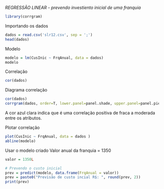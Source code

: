 
*REGRESSÃO LINEAR - prevendo investiento inicial de uma franquia*


```r
library(corrgram)
```



Importando os dados
```r
dados = read.csv('slr12.csv', sep = ';')
head(dados)
```


Modelo
```r
modelo = lm(CusInic ~ FrqAnual, data = dados)
modelo
```

Correlação
```r
cor(dados)
```

Diagrama correlação
```r
cor(dados)
corrgram(dados, order=T, lower.panel=panel.shade, upper.panel=panel.pie, text.panel=panel.txt, main='')
```

A cor azul clara indica que é uma correlação positiva de fraca a moderada entre os atributos.


Plotar correlação
```r
plot(CusInic ~ FrqAnual, data = dados )
abline(modelo)
```

Usar o modelo criado
Valor anual da franquia = 1350
```r
valor = 1350L

# Prevendo o custo inicial
prev = predict(modelo, data.frame(FrqAnual = valor))
prev = paste0("Previsão de custo incial R$: ", round(prev, 2))
print(prev)
```


